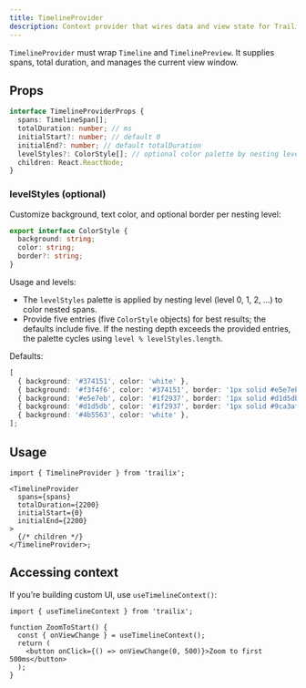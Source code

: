 ```yaml
---
title: TimelineProvider
description: Context provider that wires data and view state for Trailix components.
---
```


`TimelineProvider` must wrap `Timeline` and `TimelinePreview`. It supplies spans, total duration, and manages the current view window.

## Props

```ts
interface TimelineProviderProps {
  spans: TimelineSpan[];
  totalDuration: number; // ms
  initialStart?: number; // default 0
  initialEnd?: number; // default totalDuration
  levelStyles?: ColorStyle[]; // optional color palette by nesting level
  children: React.ReactNode;
}
```

### levelStyles (optional)

Customize background, text color, and optional border per nesting level:

```ts
export interface ColorStyle {
  background: string;
  color: string;
  border?: string;
}
```

Usage and levels:

- The `levelStyles` palette is applied by nesting level (level 0, 1, 2, …) to color nested spans.
- Provide five entries (five `ColorStyle` objects) for best results; the defaults include five. If the nesting depth exceeds the provided entries, the palette cycles using `level % levelStyles.length`.

Defaults:

```ts
[
  { background: '#374151', color: 'white' },
  { background: '#f3f4f6', color: '#374151', border: '1px solid #e5e7eb' },
  { background: '#e5e7eb', color: '#1f2937', border: '1px solid #d1d5db' },
  { background: '#d1d5db', color: '#1f2937', border: '1px solid #9ca3af' },
  { background: '#4b5563', color: 'white' },
];
```

## Usage

```tsx
import { TimelineProvider } from 'trailix';

<TimelineProvider
  spans={spans}
  totalDuration={2200}
  initialStart={0}
  initialEnd={2200}
>
  {/* children */}
</TimelineProvider>;
```

## Accessing context

If you’re building custom UI, use `useTimelineContext()`:

```tsx
import { useTimelineContext } from 'trailix';

function ZoomToStart() {
  const { onViewChange } = useTimelineContext();
  return (
    <button onClick={() => onViewChange(0, 500)}>Zoom to first 500ms</button>
  );
}
```
